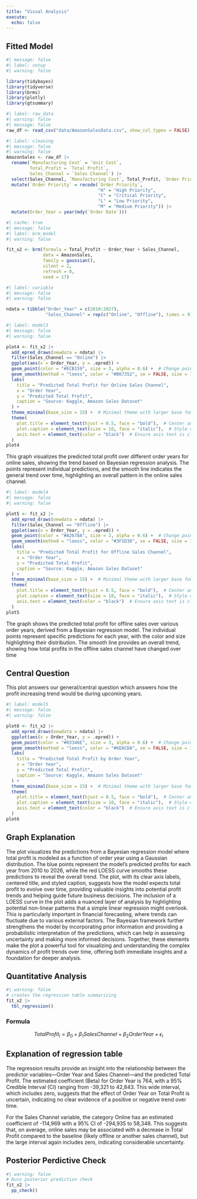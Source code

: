 ```yaml
---
title: "Visual Analysis"
execute: 
  echo: false
---
```

## Fitted Model

```r
#| message: false
#| label: setup
#| warning: false

library(tidybayes)
library(tidyverse)
library(brms)
library(plotly)
library(gtsummary)
```

```r
#| label: raw_data
#| warning: false
#| message: false
raw_df <- read_csv("data/AmazonSalesData.csv", show_col_types = FALSE)
```

```r
#| label: cleaning
#| message: false
#| warning: false
AmazonSales <- raw_df |>
  rename(`Manufacturing Cost` = `Unit Cost`,
         Total_Profit = `Total Profit`,
         Sales_Channel = `Sales Channel`) |>
  select(Sales_Channel, `Manufacturing Cost`, Total_Profit, `Order Priority`, `Order Date`) |> 
  mutate(`Order Priority` = recode(`Order Priority`,
                                   "H" = "High Priority",
                                   "C" = "Critical Priority",
                                   "L" = "Low Priority",
                                   "M" = "Medium Priority")) |>
  mutate(Order_Year = year(mdy(`Order Date`)))
```

```r
#| cache: true
#| message: false
#| label: brm_model
#| warning: false

fit_x2 <- brm(formula = Total_Profit ~ Order_Year + Sales_Channel,
              data = AmazonSales,
              family = gaussian(),
              silent = 2,
              refresh = 0,
              seed = 17)
```

```r
#| label: variable
#| message: false
#| warning: false

ndata = tibble("Order_Year" = c(2010:2027),
               "Sales_Channel" = rep(c("Online", "Offline"), times = 9))
```

```r
#| label: model3
#| message: false
#| warning: false

plot4 <- fit_x2 |>
  add_epred_draws(newdata = ndata) |>
  filter(Sales_Channel == "Online") |>
  ggplot(aes(x = Order_Year, y = .epred)) +
  geom_point(color = "#ECB159", size = 3, alpha = 0.6) +  # Change point color and size
  geom_smooth(method = "loess", color = "#B67352", se = FALSE, size = 1) +  # Smooth line customization
  labs(
    title = "Predicted Total Profit for Online Sales Channel",
    x = "Order Year",
    y = "Predicted Total Profit",
    caption = "Source: Kaggle, Amazon Sales Dataset"
  ) +
  theme_minimal(base_size = 15) +  # Minimal theme with larger base font size
  theme(
    plot.title = element_text(hjust = 0.5, face = "bold"),  # Center and bold title
    plot.caption = element_text(size = 10, face = "italic"),  # Style caption
    axis.text = element_text(color = "black")  # Ensure axis text is clear
  )
plot4
```

This graph visualizes the predicted total profit over different order years for online sales, showing the trend based on Bayesian regression analysis. The points represent individual predictions, and the smooth line indicates the general trend over time, highlighting an overall pattern in the online sales channel.

```r
#| label: model4
#| message: false
#| warning: false

plot5 <- fit_x2 |>
  add_epred_draws(newdata = ndata) |>
  filter(Sales_Channel == "Offline") |>
  ggplot(aes(x = Order_Year, y = .epred)) +
  geom_point(color = "#A2678A", size = 3, alpha = 0.6) +  # Change point color and size
  geom_smooth(method = "loess", color = "#3F1D38", se = FALSE, size = 1) +  # Smooth line customization
  labs(
    title = "Predicted Total Profit for Offline Sales Channel",
    x = "Order Year",
    y = "Predicted Total Profit",
    caption = "Source: Kaggle, Amazon Sales Dataset"
  ) +
  theme_minimal(base_size = 15) +  # Minimal theme with larger base font size
  theme(
    plot.title = element_text(hjust = 0.5, face = "bold"),  # Center and bold title
    plot.caption = element_text(size = 10, face = "italic"),  # Style caption
    axis.text = element_text(color = "black")  # Ensure axis text is clear
  )
plot5
```

The graph shows the predicted total profit for offline sales over various order years, derived from a Bayesian regression model. The individual points represent specific predictions for each year, with the color and size highlighting their distribution. The smooth line provides an overall trend, showing how total profits in the offline sales channel have changed over time

## Central Question
This plot answers our general/central question which answers how the profit increasing trend would be during upcoming years.

```r
#| label: model5
#| message: false
#| warning: false

plot6 <- fit_x2 |>
  add_epred_draws(newdata = ndata) |>
  ggplot(aes(x = Order_Year, y = .epred)) +
  geom_point(color = "#03346E", size = 3, alpha = 0.6) +  # Change point color and size
  geom_smooth(method = "loess", color = "#6EACDA", se = FALSE, size = 1) +  # Smooth line customization
  labs(
    title = "Predicted Total Profit by Order Year",
    x = "Order Year",
    y = "Predicted Total Profit",
    caption = "Source: Kaggle, Amazon Sales Dataset"
  ) +
  theme_minimal(base_size = 15) +  # Minimal theme with larger base font size
  theme(
    plot.title = element_text(hjust = 0.5, face = "bold"),  # Center and bold title
    plot.caption = element_text(size = 10, face = "italic"),  # Style caption
    axis.text = element_text(color = "black")  # Ensure axis text is clear
  )
plot6
```

## Graph Explanation
The plot visualizes the predictions from a Bayesian regression model where total profit is modeled as a function of order year using a Gaussian distribution. The blue points represent the model's predicted profits for each year from 2010 to 2026, while the red LOESS curve smooths these predictions to reveal the overall trend. The plot, with its clear axis labels, centered title, and styled caption, suggests how the model expects total profit to evolve over time, providing valuable insights into potential profit trends and helping guide future business decisions.
\n
\n
The inclusion of a LOESS curve in the plot adds a nuanced layer of analysis by highlighting potential non-linear patterns that a simple linear regression might overlook. This is particularly important in financial forecasting, where trends can fluctuate due to various external factors. The Bayesian framework further strengthens the model by incorporating prior information and providing a probabilistic interpretation of the predictions, which can help in assessing uncertainty and making more informed decisions. Together, these elements make the plot a powerful tool for visualizing and understanding the complex dynamics of profit trends over time, offering both immediate insights and a foundation for deeper analysis.


## Quantitative Analysis

```r
#| warning: false
# creates the regression table summarizing 
fit_x2 |>
  tbl_regression()
```

### Formula
$$
TotalProfit_i = \beta_0 + \beta_1SalesChannel + \beta_2OrderYear + \epsilon_i
$$

## Explanation of regression table
The regression results provide an insight into the relationship between the predictor variables—Order Year and Sales Channel—and the predicted Total Profit. The estimated coefficient (Beta) for Order Year is 764, with a 95% Credible Interval (CI) ranging from -39,321 to 42,843. This wide interval, which includes zero, suggests that the effect of Order Year on Total Profit is uncertain, indicating no clear evidence of a positive or negative trend over time.

For the Sales Channel variable, the category Online has an estimated coefficient of -114,969 with a 95% CI of -294,935 to 58,348. This suggests that, on average, online sales may be associated with a decrease in Total Profit compared to the baseline (likely offline or another sales channel), but the large interval again includes zero, indicating considerable uncertainty. 

## Posterior Perdictive Check

```r
#| warning: false
# Runs posterior prediction check
fit_x2 |>
  pp_check()
```
